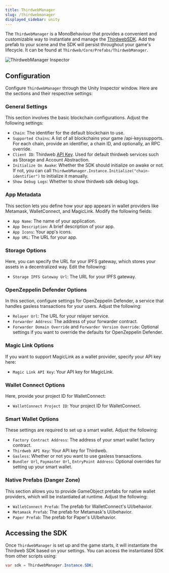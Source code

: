 ```yaml
---
title: ThirdwebManager
slug: /thirdwebmanager
displayed_sidebar: unity
---
```


The `ThirdwebManager` is a MonoBehaviour that provides a convenient and customizable way to instantiate and manage the [ThirdwebSDK](/unity/thirdwebsdk). Add the prefab to your scene and the SDK will persist throughout your game's lifecycle. It can be found at `Thirdweb/Core/Prefabs/ThirdwebManager`.

![ThirdwebManager Inspector](./assets/thirdweb_manager.png)

## Configuration

Configure `ThirdwebManager` through the Unity Inspector window. Here are the sections and their respective settings:

### General Settings

This section involves the basic blockchain configurations. Adjust the following settings:

- `Chain`: The identifier for the default blockchain to use.
- `Supported Chains`: A list of all blockchains your game /api-keyssupports. For each chain, provide an identifier, a chain ID, and optionally, an RPC override.
- `Client ID`: Thirdweb [API Key](https://thirdweb.com/api-key). Used for default thirdweb services such as Storage and Account Abstraction.
- `Initialize On Awake`: Whether the SDK should initialize on awake or not. If not, you can call `ThirdwebManager.Instance.Initialize("chain-identifier")` to initialize it manually.
- `Show Debug Logs`: Whether to show thirdweb sdk debug logs.

### App Metadata

This section lets you define how your app appears in wallet providers like Metamask, WalletConnect, and MagicLink. Modify the following fields:

- `App Name`: The name of your application.
- `App Description`: A brief description of your app.
- `App Icons`: Your app's icons.
- `App URL`: The URL for your app.

### Storage Options

Here, you can specify the URL for your IPFS gateway, which stores your assets in a decentralized way. Edit the following:

- `Storage IPFS Gateway Url`: The URL for your IPFS gateway.

### OpenZeppelin Defender Options

In this section, configure settings for OpenZeppelin Defender, a service that handles gasless transactions for your users. Adjust the following:

- `Relayer Url`: The URL for your relayer service.
- `Forwarder Address`: The address of your forwarder contract.
- `Forwarder Domain Override` and `Forwarder Version Override`: Optional settings if you want to override the defaults for OpenZeppelin Defender.

### Magic Link Options

If you want to support MagicLink as a wallet provider, specify your API key here:

- `Magic Link API Key`: Your API key for MagicLink.

### Wallet Connect Options

Here, provide your project ID for WalletConnect:

- `WalletConnect Project ID`: Your project ID for WalletConnect.

### Smart Wallet Options

These settings are required to set up a smart wallet. Adjust the following:

- `Factory Contract Address`: The address of your smart wallet factory contract.
- `Thirdweb API Key`: Your API key for Thirdweb.
- `Gasless`: Whether or not you want to use gasless transactions.
- `Bundler Url`, `Paymaster Url`, `EntryPoint Address`: Optional overrides for setting up your smart wallet.

### Native Prefabs (Danger Zone)

This section allows you to provide GameObject prefabs for native wallet providers, which will be instantiated at runtime. Adjust the following:

- `WalletConnect Prefab`: The prefab for WalletConnect's UI/behavior.
- `Metamask Prefab`: The prefab for Metamask's UI/behavior.
- `Paper Prefab`: The prefab for Paper's UI/behavior.

## Accessing the SDK

Once `ThirdwebManager` is set up and the game starts, it will instantiate the Thirdweb SDK based on your settings. You can access the instantiated SDK from other scripts using:

```csharp
var sdk = ThirdwebManager.Instance.SDK;
```
